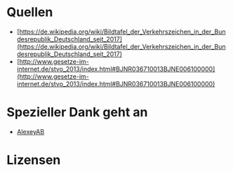 
# Quellen

- [https://de.wikipedia.org/wiki/Bildtafel_der_Verkehrszeichen_in_der_Bundesrepublik_Deutschland_seit_2017](https://de.wikipedia.org/wiki/Bildtafel_der_Verkehrszeichen_in_der_Bundesrepublik_Deutschland_seit_2017)
- [http://www.gesetze-im-internet.de/stvo_2013/index.html#BJNR036710013BJNE006100000](http://www.gesetze-im-internet.de/stvo_2013/index.html#BJNR036710013BJNE006100000)

# Spezieller Dank geht an
- [AlexeyAB](https://github.com/AlexeyAB/darknet)

# Lizensen

<Licenses />